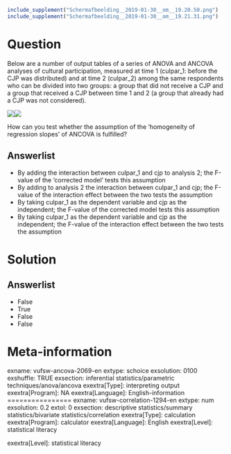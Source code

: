 ```r
include_supplement("Schermafbeelding__2019-01-30__om__19.20.50.png")
include_supplement("Schermafbeelding__2019-01-30__om__19.21.31.png")
```

Question
========
Below are a number of output tables of a series of ANOVA and ANCOVA
analyses of cultural participation, measured at time 1 (culpar\_1:
before the CJP was distributed) and at time 2 (culpar\_2) among the same
respondents who can be divided into two groups: a group that did not
receive a CJP and a group that received a CJP between time 1 and 2 (a
group that already had a CJP was not considered).  
  
![](Schermafbeelding__2019-01-30__om__19.20.50.png)![](Schermafbeelding__2019-01-30__om__19.21.31.png)
  
How can you test whether the assumption of the 'homogeneity of
regression slopes' of ANCOVA is fulfilled?

Answerlist
----------
* By adding the interaction between culpar\_1 and cjp to analysis 2; the
  F-value of the 'corrected model' tests this assumption
* By adding to analysis 2 the interaction between culpar\_1 and cjp; the
  F-value of the interaction effect between the two tests the assumption
* By taking culpar\_1 as the dependent variable and cjp as the
  independent; the F-value of the corrected model tests this assumption
* By taking culpar\_1 as the dependent variable and cjp as the
  independent; the F-value of the interaction effect between the two tests
  the assumption

Solution
========










Answerlist
----------
* False
* True
* False
* False

Meta-information
================
exname: vufsw-ancova-2069-en
extype: schoice
exsolution: 0100
exshuffle: TRUE
exsection: inferential statistics/parametric techniques/anova/ancova
exextra[Type]: interpreting output
exextra[Program]: NA
exextra[Language]: English-information
================
exname: vufsw-correlation-1294-en
extype: num
exsolution: 0.2
extol: 0
exsection: descriptive statistics/summary statistics/bivariate statistics/correlation
exextra[Type]: calculation
exextra[Program]: calculator
exextra[Language]: English
exextra[Level]: statistical literacy

exextra[Level]: statistical literacy

